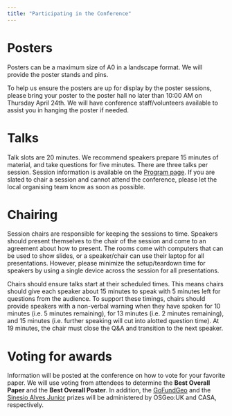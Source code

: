 ```yaml
---
title: "Participating in the Conference"
---
```


# Posters

Posters can be a maximum size of A0 in a landscape format. We will provide the poster stands and pins. 

To help us ensure the posters are up for display by the poster sessions, please bring your poster to the poster hall no later than 10:00 AM on Thursday April 24th. We will have conference staff/volunteers available to assist you in hanging the poster if needed.

# Talks

Talk slots are 20 minutes. We recommend speakers prepare 15 minutes of material, and take questions for five minutes. There are three talks per session. Session information is available on the [Program page](../program). If you are slated to chair a session and cannot attend the conference, please let the local organising team know as soon as possible. 

# Chairing

Session chairs are responsible for keeping the sessions to time. Speakers should present themselves to the chair of the session and come to an agreement about how to present. The rooms come with computers that can be used to show slides, or a speaker/chair can use their laptop for all presentations. However, please minimize the setup/teardown time for speakers by using a single device across the session for all presentations. 

Chairs should ensure talks start at their scheduled times. This means chairs should give each speaker about 15 minutes to speak with 5 minutes left for questions from the audience. To support these timings, chairs should provide speakers with a non-verbal warning when they have spoken for 10 minutes (i.e. 5 minutes remaining), for 13 minutes (i.e. 2 minutes remaining), and 15 minutes (i.e. further speaking will cut into alotted question time). At 19 minutes, the chair must close the Q&A and transition to the next speaker. 

# Voting for awards

Information will be posted at the conference on how to vote for your favorite paper. We will use voting from attendees to determine the **Best Overall Paper** and the **Best Overall Poster**. In addition, the [GoFundGeo](../osgeo) and the [Sinesio Alves Junior](https://www.ucl.ac.uk/bartlett/casa/remembering-sinesio-alves-junior) prizes will be administered by OSGeo:UK and CASA, respectively. 

